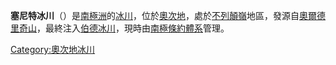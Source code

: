 {{coord|80|12|S|158|42|E|display=title}}

'''塞尼特冰川'''（{{lang-en|Sennet Glacier}}）是[[南極洲|南極洲]]的[[冰川|冰川]]，位於[[奧次地|奧次地]]，處於[[不列顛嶺|不列顛嶺]]地區，發源自[[奧爾德里奇山|奧爾德里奇山]]，最終注入[[伯德冰川|伯德冰川]]，現時由[[南極條約體系|南極條約體系]]管理。

{{DEFAULTSORT:Sennet Glacier}}
[[Category:奧次地冰川|Category:奧次地冰川]]


{{OatesLand-geo-stub}}